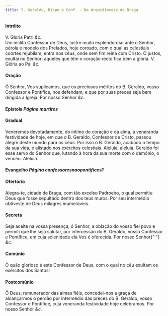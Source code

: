 ```yaml
---
title: S. Geraldo, Bispo e Conf. - Na Arquidiocese de Braga
---
```


<h4 class="text-center">Intróito</h4>
<div class="grid grid-cols-2 gap-5">
  <span class="text-justify">
    <em></em>
    V. Gloria Patri <em>&c.</em>
  </div>
  <span class="text-justify">
    Um ínclito Confessor de Deus, lustre muito esplendoroso ante o Senhor,
    pérola e modelo dos Prelados, hoje coroado, com o qual as celestiais coortes
    rejubilam, entra nos céus, onde sem fim reina com Cristo. Ó justos, exultai
    no Senhor: àqueles que têm o coração recto fica bem a glória. V. Glória ao
    Pai <em>&c.</em>
  </div>
</div>

<h4 class="text-center">Oração</h4>
<div class="grid grid-cols-2 gap-5">
  <span class="text-justify"></div>
  <span class="text-justify">
    Ó Senhor, Vos suplicamos, que os preciosos méritos do B. Geraldo, vosso
    Confessor e Pontífice, nos defendam; e que por suas preces seja bem dirigida
    a Igreja. Por nosso Senhor <em>&c.</em>
  </div>
</div>

<h4 class="text-center">
  Epístola <em>Página martires</em>
</h4>

<h4 class="text-center">Gradual</h4>
<div class="grid grid-cols-2 gap-5">
  <span class="text-justify"></div>
  <span class="text-justify">
    Veneremos devotadamente, do íntimo do coração e da alma, a veneranda
    festividade de hoje, em que o B. Geraldo, Confessor de Cristo, passou alegre
    deste mundo para os céus. Por isso o B. Geraldo, acabado o tempo da sua
    vida, é alistado nos exércitos celestiais.
  </div>
  <span class="text-justify"></div>
  <span class="text-justify">
    Aleluia, aleluia. Geraldo foi esse servo do Senhor que, lutando à hora da
    sua morte com o demónio, o venceu. Aleluia.
  </div>
</div>

<h4 class="text-center">
  Evangelho <em>Página confessoresnaopontifices1</em>
</h4>

<h4 class="text-center">Ofertório</h4>
<div class="grid grid-cols-2 gap-5">
  <span class="text-justify"></div>
  <span class="text-justify">
    Alegra-te, cidade de Braga, com tão excelso Padroeiro, o qual permitiu Deus
    que fosse sepultado dentro dos teus muros. Por seu intermédio obtiveste de
    Deus milagres inumeráveis.
  </div>
</div>

<h4 class="text-center">Secreta</h4>
<div class="grid grid-cols-2 gap-5">
  <span class="text-justify"></div>
  <span class="text-justify">
    Seja aceite na vossa presença, ó Senhor, a oblação do vosso fiel povo e
    permiti que lhe seja salutar, por intercessão do B. Geraldo, vosso Confessor
    e Pontífice, em cuja solenidade ela Vos é oferecida. Por nosso Senhor{" "}
    <em>&c.</em>
  </div>
</div>

<h4 class="text-center">Comúnio</h4>
<div class="grid grid-cols-2 gap-5">
  <span class="text-justify"></div>
  <span class="text-justify">
    Ó quão glorioso é este Confessor de Deus, com o qual no céu exultam os
    exércitos dos Santos!
  </div>
</div>

<h4 class="text-center">Postcomúnio</h4>
<div class="grid grid-cols-2 gap-5">
  <span class="text-justify"></div>
  <span class="text-justify">
    Ó Deus, remunerador das almas fiéis, concedei-nos a graça de alcançarmos o
    perdão por intermédio das preces do B. Geraldo, vosso Confessor e Pontífice,
    cuja veneranda festividade hoje celebramos. Por nosso Senhor <em>&c.</em>
  </div>
</div>
